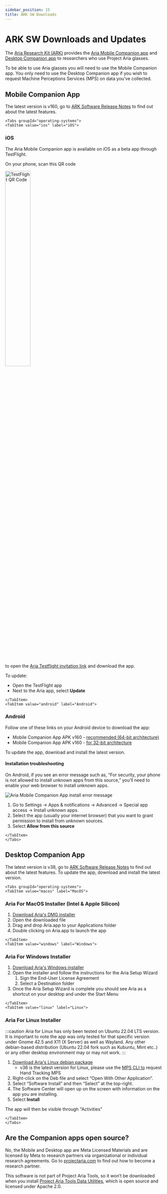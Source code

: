 ```yaml
---
sidebar_position: 15
title: ARK SW Downloads
---
```


# ARK SW Downloads and Updates


The [Aria Research Kit (ARK)](about_ARK.mdx) provides the [Aria Mobile Companion app](mobile_companion_app.mdx) and [Desktop Companion app](desktop_companion_app.mdx) to researchers who use Project Aria glasses.

To be able to use Aria glasses you will need to use the Mobile Companion app. You only need to use the Desktop Companion app if you wish to request Machine Perceptions Services (MPS) on data you’ve collected.


## Mobile Companion App

The latest version is v160, go to [ARK Software Release Notes](sw_release_notes.mdx) to find out about the latest features.

```mdx-code-block
<Tabs groupId="operating-systems">
<TabItem value="ios" label="iOS">
```

### iOS
The Aria Mobile Companion app is available on iOS as a beta app through TestFlight.

On your phone, scan this QR code

<div style={{textAlign: 'center'}}>
<img width="40%" src={useBaseUrl('/img/ARK/testflight.png')} alt="TestFlight QR Code"/>
</div>

to open the [Aria Testflight invitation link](https://testflight.apple.com/join/G9sm51a8) and download the app.

To update:
* Open the TestFlight app
* Next to the Aria app, select **Update**


```mdx-code-block
</TabItem>
<TabItem value="android" label="Android">
```

### Android
Follow one of these links on your Android device to download the app:

* Mobile Companion App APK v160 - [recommended (64-bit architecture)](https://foreign-service-public-assets.s3.us-west-2.amazonaws.com/apps/android/Aria_v160_ARM64.apk)
* Mobile Companion App APK v160 - [for 32-bit architecture](https://foreign-service-public-assets.s3.us-west-2.amazonaws.com/apps/android/Aria_v160_ARMV7.apk)

To update the app, download and install the latest version.

#### Installation troubleshooting

On Android, if you see an error message such as, “For security, your phone is not allowed to install unknown apps from this source,” you’ll need to enable your web browser to install unknown apps.

![Aria Mobile Companion App install error message](/img/ARK/unknown_app_error.png)

1. Go to Settings → Apps & notifications → Advanced → Special app access → Install unknown apps.
2. Select the app (usually your internet browser) that you want to grant permission to install from unknown sources.
3. Select **Allow from this source**

```mdx-code-block
</TabItem>
</Tabs>
```

## Desktop Companion App

The latest version is v38, go to [ARK Software Release Notes](/docs/ARK/sw_release_notes) to find out about the latest features. To update the app, download and install the latest version.

```mdx-code-block
<Tabs groupId="operating-systems">
<TabItem value="macos" label="MacOS">
```

### Aria For MacOS Installer (Intel & Apple Silicon)

1. [Download Aria's DMG installer](https://foreign-service-public-assets.s3.us-west-2.amazonaws.com/apps/mac/Aria_v38.dmg)
2. Open the downloaded file
3. Drag and drop Aria.app to your Applications folder
4. Double clicking on Aria.app to launch the app

```mdx-code-block
</TabItem>
<TabItem value="windows" label="Windows">
```
### Aria For Windows Installer

1. [Download Aria's Windows installer](https://foreign-service-public-assets.s3.us-west-2.amazonaws.com/apps/windows/Aria_v38.msi)
2. Open the installer and follow the instructions for the Aria Setup Wizard
    1. Sign the End-User License Agreement
    2. Select a Destination folder
3. Once the Aria Setup Wizard is complete you should see Aria as a shortcut on your desktop and under the Start Menu

```mdx-code-block
</TabItem>
<TabItem value="linux" label="Linux">
```
### Aria For Linux Installer

:::caution Aria for Linux has only been tested on Ubuntu 22.04 LTS version.
It is important to note the app was only tested for that specific version under Gnome 42.5 and X11 (X Server) as well as Wayland. Any other debian-based distribution (Ubuntu 22.04 fork such as Kubuntu, Mint etc..) or any other desktop environment may or may not work.
:::

1. [Download Aria's Linux debian package](https://foreign-service-public-assets.s3.us-west-2.amazonaws.com/apps/linux/Aria_v36.deb)
    * v36 is the latest version for Linux, please use the [MPS CLI to](/ARK/mps/request_mps/mps_cli.mdx) request Hand Tracking MPS
2. Right-click on the Deb file and select “Open With Other Application“.
3. Select “Software Install” and then “Select” at the top-right.
4. The Software Center will open up on the screen with information on the app you are installing.
5. Select **Install**

The app will then be visible through "Activities"

```mdx-code-block
</TabItem>
</Tabs>
```


## Are the Companion apps open source?

No, the Mobile and Desktop app are Meta Licensed Materials and are licensed by Meta to research partners via organizational or individual research agreements. Go to [projectaria.com](https://www.projectaria.com/research-kit/) to find out how to become a research partner.

This software is not part of Project Aria Tools, so it won’t be downloaded when you install [Project Aria Tools Data Utilities](https://facebookresearch.github.io/projectaria_tools/docs/data_utilities), which is open source and licensed under Apache 2.0.
